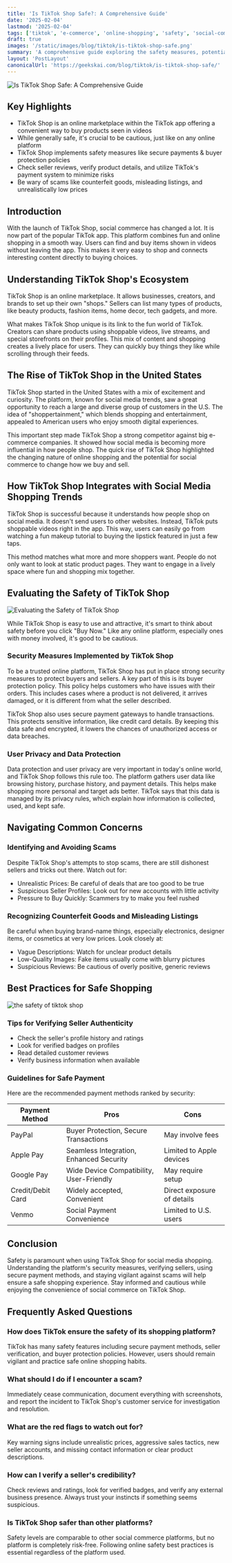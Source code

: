 ```yaml
---
title: 'Is TikTok Shop Safe?: A Comprehensive Guide'
date: '2025-02-04'
lastmod: '2025-02-04'
tags: ['tiktok', 'e-commerce', 'online-shopping', 'safety', 'social-commerce']
draft: true
images: '/static/images/blog/tiktok/is-tiktok-shop-safe.png'
summary: 'A comprehensive guide exploring the safety measures, potential risks, and best practices for using TikTok Shop. Learn how to shop securely while enjoying the convenience of social commerce.'
layout: 'PostLayout'
canonicalUrl: 'https://geekskai.com/blog/tiktok/is-tiktok-shop-safe/'
---
```


![Is TikTok Shop Safe: A Comprehensive Guide](/static/images/blog/tiktok/is-tiktok-shop-safe.png)

## Key Highlights

- TikTok Shop is an online marketplace within the TikTok app offering a convenient way to buy products seen in videos
- While generally safe, it's crucial to be cautious, just like on any online platform
- TikTok Shop implements safety measures like secure payments & buyer protection policies
- Check seller reviews, verify product details, and utilize TikTok's payment system to minimize risks
- Be wary of scams like counterfeit goods, misleading listings, and unrealistically low prices

## Introduction

With the launch of TikTok Shop, social commerce has changed a lot. It is now part of the popular TikTok app. This platform combines fun and online shopping in a smooth way. Users can find and buy items shown in videos without leaving the app. This makes it very easy to shop and connects interesting content directly to buying choices.

## Understanding TikTok Shop's Ecosystem

TikTok Shop is an online marketplace. It allows businesses, creators, and brands to set up their own "shops." Sellers can list many types of products, like beauty products, fashion items, home decor, tech gadgets, and more.

What makes TikTok Shop unique is its link to the fun world of TikTok. Creators can share products using shoppable videos, live streams, and special storefronts on their profiles. This mix of content and shopping creates a lively place for users. They can quickly buy things they like while scrolling through their feeds.

## The Rise of TikTok Shop in the United States

TikTok Shop started in the United States with a mix of excitement and curiosity. The platform, known for social media trends, saw a great opportunity to reach a large and diverse group of customers in the U.S. The idea of "shoppertainment," which blends shopping and entertainment, appealed to American users who enjoy smooth digital experiences.

This important step made TikTok Shop a strong competitor against big e-commerce companies. It showed how social media is becoming more influential in how people shop. The quick rise of TikTok Shop highlighted the changing nature of online shopping and the potential for social commerce to change how we buy and sell.

## How TikTok Shop Integrates with Social Media Shopping Trends

TikTok Shop is successful because it understands how people shop on social media. It doesn't send users to other websites. Instead, TikTok puts shoppable videos right in the app. This way, users can easily go from watching a fun makeup tutorial to buying the lipstick featured in just a few taps.

This method matches what more and more shoppers want. People do not only want to look at static product pages. They want to engage in a lively space where fun and shopping mix together.

## Evaluating the Safety of TikTok Shop

![Evaluating the Safety of TikTok Shop](/static/images/blog/tiktok/evaluating-the-safety-of-tiktok-shop.png)

While TikTok Shop is easy to use and attractive, it's smart to think about safety before you click "Buy Now." Like any online platform, especially ones with money involved, it's good to be cautious.

### Security Measures Implemented by TikTok Shop

To be a trusted online platform, TikTok Shop has put in place strong security measures to protect buyers and sellers. A key part of this is its buyer protection policy. This policy helps customers who have issues with their orders. This includes cases where a product is not delivered, it arrives damaged, or it is different from what the seller described.

TikTok Shop also uses secure payment gateways to handle transactions. This protects sensitive information, like credit card details. By keeping this data safe and encrypted, it lowers the chances of unauthorized access or data breaches.

### User Privacy and Data Protection

Data protection and user privacy are very important in today's online world, and TikTok Shop follows this rule too. The platform gathers user data like browsing history, purchase history, and payment details. This helps make shopping more personal and target ads better. TikTok says that this data is managed by its privacy rules, which explain how information is collected, used, and kept safe.

## Navigating Common Concerns

### Identifying and Avoiding Scams

Despite TikTok Shop's attempts to stop scams, there are still dishonest sellers and tricks out there. Watch out for:

- Unrealistic Prices: Be careful of deals that are too good to be true
- Suspicious Seller Profiles: Look out for new accounts with little activity
- Pressure to Buy Quickly: Scammers try to make you feel rushed

### Recognizing Counterfeit Goods and Misleading Listings

Be careful when buying brand-name things, especially electronics, designer items, or cosmetics at very low prices. Look closely at:

- Vague Descriptions: Watch for unclear product details
- Low-Quality Images: Fake items usually come with blurry pictures
- Suspicious Reviews: Be cautious of overly positive, generic reviews

## Best Practices for Safe Shopping

![the safety of tiktok shop](/static/images/blog/tiktok/the-safety-of-tiktok-shop.png)

### Tips for Verifying Seller Authenticity

- Check the seller's profile history and ratings
- Look for verified badges on profiles
- Read detailed customer reviews
- Verify business information when available

### Guidelines for Safe Payment

Here are the recommended payment methods ranked by security:

| Payment Method    | Pros                                     | Cons                       |
| ----------------- | ---------------------------------------- | -------------------------- |
| PayPal            | Buyer Protection, Secure Transactions    | May involve fees           |
| Apple Pay         | Seamless Integration, Enhanced Security  | Limited to Apple devices   |
| Google Pay        | Wide Device Compatibility, User-Friendly | May require setup          |
| Credit/Debit Card | Widely accepted, Convenient              | Direct exposure of details |
| Venmo             | Social Payment Convenience               | Limited to U.S. users      |

## Conclusion

Safety is paramount when using TikTok Shop for social media shopping. Understanding the platform's security measures, verifying sellers, using secure payment methods, and staying vigilant against scams will help ensure a safe shopping experience. Stay informed and cautious while enjoying the convenience of social commerce on TikTok Shop.

## Frequently Asked Questions

### How does TikTok ensure the safety of its shopping platform?

TikTok has many safety features including secure payment methods, seller verification, and buyer protection policies. However, users should remain vigilant and practice safe online shopping habits.

### What should I do if I encounter a scam?

Immediately cease communication, document everything with screenshots, and report the incident to TikTok Shop's customer service for investigation and resolution.

### What are the red flags to watch out for?

Key warning signs include unrealistic prices, aggressive sales tactics, new seller accounts, and missing contact information or clear product descriptions.

### How can I verify a seller's credibility?

Check reviews and ratings, look for verified badges, and verify any external business presence. Always trust your instincts if something seems suspicious.

### Is TikTok Shop safer than other platforms?

Safety levels are comparable to other social commerce platforms, but no platform is completely risk-free. Following online safety best practices is essential regardless of the platform used.

